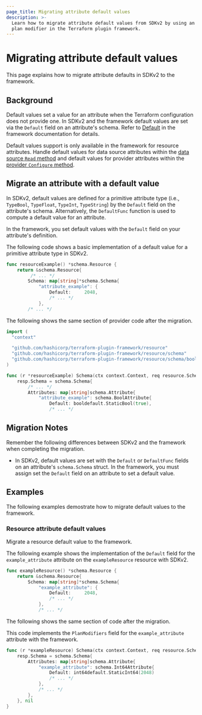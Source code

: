```yaml
---
page_title: Migrating attribute default values
description: >-
  Learn how to migrate attribute default values from SDKv2 by using an attribute
  plan modifier in the Terraform plugin framework.
---
```


# Migrating attribute default values

This page explains how to migrate attribute defaults in SDKv2 to the framework.

## Background

Default values set a value for an attribute when the Terraform configuration
does not provide one. In SDKv2 and the framework default values are set via the
`Default` field on an attribute's schema. Refer to
[Default](/terraform/plugin/framework/resources/default) in the framework
documentation for details.

Default values support is only available in the framework for resource
attributes. Handle default values for data source attributes within the [data
source `Read` method](/terraform/plugin/framework/data-sources#read-method) and
default values for provider attributes within the [provider `Configure`
method](/terraform/plugin/framework/providers#configure-method).


## Migrate an attribute with a default value

In SDKv2, default values are defined for a primitive attribute type (i.e.,
`TypeBool`, `TypeFloat`, `TypeInt`, `TypeString`) by the `Default` field on the
attribute's schema. Alternatively, the `DefaultFunc` function is used to compute
a default value for an attribute.

In the framework, you set default values with the `Default` field on your
attribute's definition.

<Tabs>
<Tab heading="SDKv2">

The following code shows a basic implementation of a default value for a
primitive attribute type in SDKv2.

```go
func resourceExample() *schema.Resource {
    return &schema.Resource{
         /* ... */
        Schema: map[string]*schema.Schema{
            "attribute_example": {
                Default:     2048,
                /* ... */
            },
        /* ... */
```

</Tab>
<Tab heading="Framework">

The following shows the same section of provider code after the migration.

```go
import (
  "context"

  "github.com/hashicorp/terraform-plugin-framework/resource"
  "github.com/hashicorp/terraform-plugin-framework/resource/schema"
  "github.com/hashicorp/terraform-plugin-framework/resource/schema/booldefault"
)

func (r *resourceExample) Schema(ctx context.Context, req resource.SchemaRequest, resp *resource.SchemaResponse) {
    resp.Schema = schema.Schema{
        /* ... */
        Attributes: map[string]schema.Attribute{
            "attribute_example": schema.BoolAttribute{
                Default: booldefault.StaticBool(true),
                /* ... */
```

</Tab>
</Tabs>


## Migration Notes

Remember the following differences between SDKv2 and the framework when
completing the migration.

- In SDKv2, default values are set with the `Default` or `DefaultFunc` fields on
  an attribute's `schema.Schema` struct. In the framework, you must assign set
  the `Default` field on an attribute to set a default value.

## Examples

The following examples demostrate how to migrate default values to the framework.

### Resource attribute default values

Migrate a resource default value to the framework.

<Tabs>
<Tab heading="SDKv2">

The following example shows the implementation of the `Default` field for the
`example_attribute` attribute on the `exampleResource` resource with SDKv2.

```go
func exampleResource() *schema.Resource {
    return &schema.Resource{
        Schema: map[string]*schema.Schema{
            "example_attribute": {
                Default:     2048,
                /* ... */
            },
            /* ... */
```

</Tab>
<Tab heading="Framework">

The following shows the same section of code after the migration.

This code implements the `PlanModifiers` field for the `example_attribute`
attribute with the framework.

```go
func (r *exampleResource) Schema(ctx context.Context, req resource.SchemaRequest, resp *resource.SchemaResponse) {
    resp.Schema = schema.Schema{
        Attributes: map[string]schema.Attribute{
            "example_attribute": schema.Int64Attribute{
                Default: int64default.StaticInt64(2048)
                /* ... */
            },
            /* ... */
        },
    }, nil
}
```

</Tab>
</Tabs>
